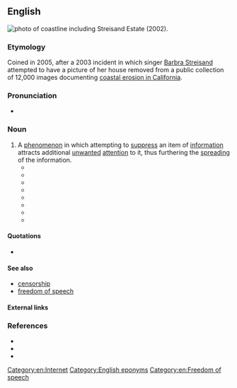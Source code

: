 ==English==
{{was wotd|2012|November|13}}
[[File:Streisand Estate.jpg|thumb|{{w|California Coastal Records Project}} photo of coastline including Streisand Estate (2002).]]
{{rft}}

===Etymology===
Coined in 2005, after a 2003 incident in which singer [[w:Barbra Streisand|Barbra Streisand]] attempted to have a picture of her house removed from a public collection of 12,000 images documenting [[w:California Coastal Records Project|coastal erosion in California]].

===Pronunciation===
* {{a|US}} {{IPA|/ˈstɹaɪ.zænd əˌfɛkt/}}

===Noun===
{{en-noun|-|sg=Streisand [[effect]]}}

# A [[phenomenon]] in which attempting to [[suppress]] an item of [[information]] attracts additional [[unwanted]] [[attention]] to it, thus furthering the [[spreading]] of the information.
#*{{quote-news|url=http://www.techdirt.com/articles/20050105/0132239.shtml|accessdate=October 29, 2012|date=January 5, 2005|title=Since When Is It Illegal To Just Mention A Trademark Online?|author=Mike Masnick|work=techdirt: Legal Issues|passage=How long is it going to take before lawyers realize that the simple act of trying to repress something they don't like online is likely to make it so that something that most people would never, ever see (like a photo of a urinal in some random beach resort) is now seen by many more people? Let's call it the '''Streisand Effect'''.}}
#*{{quote-book
|year=2008
|author=Charlene Li, Josh Bernoff
|title=Groundswell: Winning in a World Transformed by Social Technologies |publisher=Harvard Business School Press
|chapter=
|url=
|isbn=1422125009
|page=5
|passage=Mike Masnick, a blogger for Techdirt, coined the term '''''Streisand effect''''' for events where attempts to remove content from the Internet cause it to spread broadly instead.}}
#*{{quote-book
|year=2009
|author=John W. Dozier, Sue Scheff
|title=Google Bomb: The Untold Story of the $11.3M Verdict That Changed the Way We Use the Internet 
|chapter=
|url=
|isbn=0757314155|publisher=HCI
|page=40
|passage=No matter how effective your rebuttal may seem to be to you, a response will "bump" the problem into greater prominence and relevance in the search engine results, which then turns your headache into a migraine. This is doubly dangerous since "bumping" the negative information potentially introduces the "'''Streisand Effect'''" into the equation, which is something to avoid if at all possible. It is commonly defined as a phenomenon in which an attempt to censor or remove a piece of information on the web backfires, causing greater publicity.}}
#*{{quote-book
|year=2009
|author=William F. Eadie
|title=21st Century Communication: A Reference Handbook|publisher=Sage Publications, Inc 
|chapter=
|url=
|isbn=1412950309
|page=163
|passage=A phenomenon dubbed the '''''Streisand Effect''''' has already sparked attention. Similar to the scarcity principle, when demands are made to remove videos or documents on the Web, hits for those materials increase dramatically. It seems a "forbidden fruit" is all the more attractive.}}
#*{{quote-book
|year=2009
|author=Kyle Lacy
|title=Twitter Marketing For Dummies |publisher=For Dummies
|chapter=
|url=
|isbn=0470561726
|page=215
|passage=Say you discover that people aren't just talking about you, they're bashing you. Should you step in and try to stop them? Again, the answer is absolutely no! Leave them alone &ndash; you'll only make the problems worse and create a '''Streisand Effect''' if you try to hush them up.}}
#*{{quote-news   |  | author =Jim Emerson  | title =Teaching the controversy  | work =Scanners  | publisher =[[w:Chicago Sun-Times|Chicago Sun-Times]]  | date = September 11, 2009  | url =http://blogs.suntimes.com/scanners/2009/09/when_did_you_stop_raping_and_k.html  | accessdate = 2009-10-16 |passage=At the bottom of the homepage is this [disclaimer] ... But that hasn't stopped Beck's lawyers from trying to shut down the site -- resulting in more blowback and another manifestation of the dreaded '''Streisand Effect'''!}}
#*{{quote-news|url=http://www.businessweek.com/magazine/content/11_21/b4229035889849.htm|accessdate=October 29, 2012|work={{w|BusinessWeek}}|title=Technology - Sony: The Company That Kicked the Hornet's Nest|author=Ashlee Vance and Michael Riley |date=May 12, 2011|publisher=Bloomberg L.P.|passage=There's an Internet phenomenon called the '''Streisand Effect'''. It happens when a person or company tries to suppress a piece of information and, in so doing, unintentionally popularizes it.}}
#*{{quote-book|page=144|title=Digital Media Law|author=Ashley Packard|isbn=1118336860|publisher=Wiley Blackwell|year=2012|passage=The phenomenon is known as the '''Streisand Effect'''. The term refers to the likelihood that efforts to censor information will draw greater attention to it.}}

====Quotations====
* {{seemoreCites}}

====See also====
* [[censorship]]
* [[freedom of speech]]

====External links====
{{projectlinks
|wikipedia
|source|page2=Streisand v. Adelman, assessment by United States House Committee on the Judiciary
|quote
|news|page4=Category:Streisand effect
|commons|page5=Category:Streisand effect
}}

===References===
*{{cite news|url=http://www.bbc.co.uk/news/uk-18458567|work=BBC News|title=The Streisand Effect: When censorship backfires|date=June 15, 2012|accessdate=October 29, 2012|publisher=BBC|author=Mario Cacciottolo}}
*{{cite news|url=http://www.techdirt.com/articles/20050105/0132239.shtml|accessdate=October 29, 2012|date=January 5, 2005|title=Since When Is It Illegal To Just Mention A Trademark Online?|author=Mike Masnick|work=techdirt: Legal Issues}}
*{{cite news|url=http://blogs.telegraph.co.uk/technology/miloyiannopoulos/8248311/What_is_The_Streisand_Effect/|work=The Daily Telegraph|title=What is 'The Streisand Effect'?|author=Milo Yiannopoulos|date=January 31, 2009|accessdate=October 29, 2012|publisher=Telegraph Media Group Limited}}

[[Category:en:Internet]]
[[Category:English eponyms]]
[[Category:en:Freedom of speech]]
